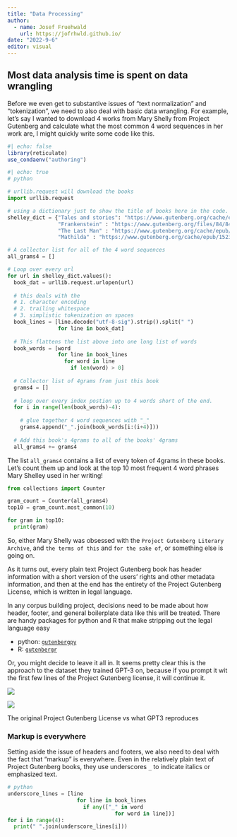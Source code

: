 ```yaml
---
title: "Data Processing"
author:
  - name: Josef Fruehwald
    url: https://jofrhwld.github.io/
date: "2022-9-6"
editor: visual
---
```


## Most data analysis time is spent on data wrangling

Before we even get to substantive issues of "text normalization" and "tokenization", we need to also deal with basic data wrangling. For example, let's say I wanted to download 4 works from Mary Shelly from Project Gutenberg and calculate what the most common 4 word sequences in her work are, I might quickly write some code like this.

```r
#| echo: false
library(reticulate)
use_condaenv("authoring")
```

```python
#| echo: true
# python

# urllib.request will download the books
import urllib.request

# using a dictionary just to show the title of books here in the code.
shelley_dict = {"Tales and stories": "https://www.gutenberg.org/cache/epub/56665/pg56665.txt",
                "Frankenstein" : "https://www.gutenberg.org/files/84/84-0.txt",
                "The Last Man" : "https://www.gutenberg.org/cache/epub/18247/pg18247.txt",
                "Mathilda" : "https://www.gutenberg.org/cache/epub/15238/pg15238.txt"}

# A collector list for all of the 4 word sequences
all_grams4 = []

# Loop over every url
for url in shelley_dict.values():
  book_dat = urllib.request.urlopen(url)
  
  # this deals with the 
  # 1. character encoding
  # 2. trailing whitespace
  # 3. simplistic tokenization on spaces
  book_lines = [line.decode("utf-8-sig").strip().split(" ") 
                for line in book_dat]
  
  # This flattens the list above into one long list of words
  book_words = [word 
                for line in book_lines 
                  for word in line 
                    if len(word) > 0]
  
  # Collector list of 4grams from just this book
  grams4 = []
  
  # loop over every index postion up to 4 words short of the end.
  for i in range(len(book_words)-4):
    
    # glue together 4 word sequences with "_"
    grams4.append("_".join(book_words[i:(i+4)]))
    
  # Add this book's 4grams to all of the books' 4grams
  all_grams4 += grams4

```

The list `all_grams4` contains a list of every token of 4grams in these books. Let's count them up and look at the top 10 most frequent 4 word phrases Mary Shelley used in her writing!

```python
from collections import Counter

gram_count = Counter(all_grams4)
top10 = gram_count.most_common(10)

for gram in top10:
  print(gram)

```

So, either Mary Shelly was obsessed with the `Project Gutenberg Literary Archive`, and `the terms of this` and `for the sake of`, or something else is going on.

As it turns out, every plain text Project Gutenberg book has header information with a short version of the users' rights and other metadata information, and then at the end has the entirety of the Project Gutenberg License, which is written in legal language.

In any corpus building project, decisions need to be made about how header, footer, and general boilerplate data like this will be treated. There are handy packages for python and R that make stripping out the legal language easy

-   python: [`gutenbergpy`](https://github.com/raduangelescu/gutenbergpy)
-   R: [`gutenbergr`](https://docs.ropensci.org/gutenbergr/)

Or, you might decide to leave it all in. It seems pretty clear this is the approach to the dataset they trained GPT-3 on, because if you prompt it wit the first few lines of the Project Gutenberg license, it will continue it.

::: {#fig-licenses layout-ncol="2"}
![](assets/gut_license.png){#orig-gut}

![](assets/gpt3_gut.png){#gpt_gut}

The original Project Gutenberg License vs what GPT3 reproduces
:::

### Markup is everywhere

Setting aside the issue of headers and footers, we also need to deal with the fact that "markup" is everywhere. Even in the relatively plain text of Project Gutenberg books, they use underscores `_` to indicate italics or emphasized text.

```python
# python
underscore_lines = [line 
                      for line in book_lines 
                        if any(["_" in word 
                                  for word in line])]
for i in range(4):
  print(" ".join(underscore_lines[i]))
```
